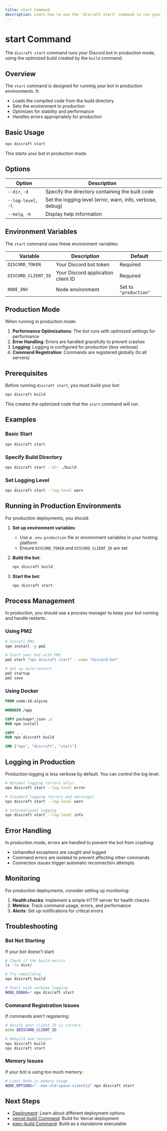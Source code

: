```yaml
---
title: start Command
description: Learn how to use the 'discraft start' command to run your bot in production mode.
---
```


# start Command

The `discraft start` command runs your Discord bot in production mode, using the optimized build created by the `build` command.

## Overview

The `start` command is designed for running your bot in production environments. It:
- Loads the compiled code from the build directory
- Sets the environment to production
- Optimizes for stability and performance
- Handles errors appropriately for production

## Basic Usage

```bash
npx discraft start
```

This starts your bot in production mode.

## Options

| Option | Description |
|--------|-------------|
| `--dir`, `-d` | Specify the directory containing the built code |
| `--log-level`, `-l` | Set the logging level (error, warn, info, verbose, debug) |
| `--help`, `-h` | Display help information |

## Environment Variables

The `start` command uses these environment variables:

| Variable | Description | Default |
|----------|-------------|---------|
| `DISCORD_TOKEN` | Your Discord bot token | Required |
| `DISCORD_CLIENT_ID` | Your Discord application client ID | Required |
| `NODE_ENV` | Node environment | Set to `"production"` |

## Production Mode

When running in production mode:

1. **Performance Optimizations**: The bot runs with optimized settings for performance
2. **Error Handling**: Errors are handled gracefully to prevent crashes
3. **Logging**: Logging is configured for production (less verbose)
4. **Command Registration**: Commands are registered globally (to all servers)

## Prerequisites

Before running `discraft start`, you must build your bot:

```bash
npx discraft build
```

This creates the optimized code that the `start` command will run.

## Examples

### Basic Start

```bash
npx discraft start
```

### Specify Build Directory

```bash
npx discraft start --dir ./build
```

### Set Logging Level

```bash
npx discraft start --log-level warn
```

## Running in Production Environments

For production deployments, you should:

1. **Set up environment variables**:
   - Use a `.env.production` file or environment variables in your hosting platform
   - Ensure `DISCORD_TOKEN` and `DISCORD_CLIENT_ID` are set

2. **Build the bot**:
   ```bash
   npx discraft build
   ```

3. **Start the bot**:
   ```bash
   npx discraft start
   ```

## Process Management

In production, you should use a process manager to keep your bot running and handle restarts:

### Using PM2

```bash
# Install PM2
npm install -g pm2

# Start your bot with PM2
pm2 start "npx discraft start" --name "discord-bot"

# Set up auto-restart
pm2 startup
pm2 save
```

### Using Docker

```dockerfile
FROM node:18-alpine

WORKDIR /app

COPY package*.json ./
RUN npm install

COPY . .
RUN npx discraft build

CMD ["npx", "discraft", "start"]
```

## Logging in Production

Production logging is less verbose by default. You can control the log level:

```bash
# Minimal logging (errors only)
npx discraft start --log-level error

# Standard logging (errors and warnings)
npx discraft start --log-level warn

# Informational logging
npx discraft start --log-level info
```

## Error Handling

In production mode, errors are handled to prevent the bot from crashing:

- Unhandled exceptions are caught and logged
- Command errors are isolated to prevent affecting other commands
- Connection issues trigger automatic reconnection attempts

## Monitoring

For production deployments, consider setting up monitoring:

1. **Health checks**: Implement a simple HTTP server for health checks
2. **Metrics**: Track command usage, errors, and performance
3. **Alerts**: Set up notifications for critical errors

## Troubleshooting

### Bot Not Starting

If your bot doesn't start:

```bash
# Check if the build exists
ls -la dist/

# Try rebuilding
npx discraft build

# Start with verbose logging
NODE_DEBUG=* npx discraft start
```

### Command Registration Issues

If commands aren't registering:

```bash
# Verify your client ID is correct
echo $DISCORD_CLIENT_ID

# Rebuild and restart
npx discraft build
npx discraft start
```

### Memory Issues

If your bot is using too much memory:

```bash
# Limit Node.js memory usage
NODE_OPTIONS="--max-old-space-size=512" npx discraft start
```

## Next Steps

- [Deployment](/docs/deployment/index): Learn about different deployment options
- [vercel-build Command](/docs/cli/vercel-build): Build for Vercel deployment
- [exec-build Command](/docs/cli/exec-build): Build as a standalone executable